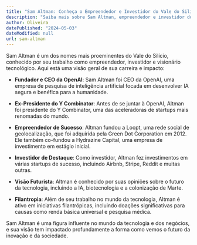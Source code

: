 ```yaml
---
title: "Sam Altman: Conheça o Empreendedor e Investidor do Vale do Silício"
description: "Saiba mais sobre Sam Altman, empreendedor e investidor do Vale do Silício, e sua influência no mundo da tecnologia e dos negócios."
author: Oliveira
datePublished: "2024-05-03"
dateModified: null
url: sam-altman
---
```


Sam Altman é um dos nomes mais proeminentes do Vale do Silício, conhecido por seu trabalho como empreendedor, investidor e visionário tecnológico. Aqui está uma visão geral de sua carreira e impacto:

- **Fundador e CEO da OpenAI**: Sam Altman foi CEO da OpenAI, uma empresa de pesquisa de inteligência artificial focada em desenvolver IA segura e benéfica para a humanidade.

- **Ex-Presidente do Y Combinator**: Antes de se juntar à OpenAI, Altman foi presidente do Y Combinator, uma das aceleradoras de startups mais renomadas do mundo.

- **Empreendedor de Sucesso**: Altman fundou a Loopt, uma rede social de geolocalização, que foi adquirida pela Green Dot Corporation em 2012. Ele também co-fundou a Hydrazine Capital, uma empresa de investimento em estágio inicial.

- **Investidor de Destaque**: Como investidor, Altman fez investimentos em várias startups de sucesso, incluindo Airbnb, Stripe, Reddit e muitas outras.

- **Visão Futurista**: Altman é conhecido por suas opiniões sobre o futuro da tecnologia, incluindo a IA, biotecnologia e a colonização de Marte.

- **Filantropia**: Além de seu trabalho no mundo da tecnologia, Altman é ativo em iniciativas filantrópicas, incluindo doações significativas para causas como renda básica universal e pesquisa médica.

Sam Altman é uma figura influente no mundo da tecnologia e dos negócios, e sua visão tem impactado profundamente a forma como vemos o futuro da inovação e da sociedade.
